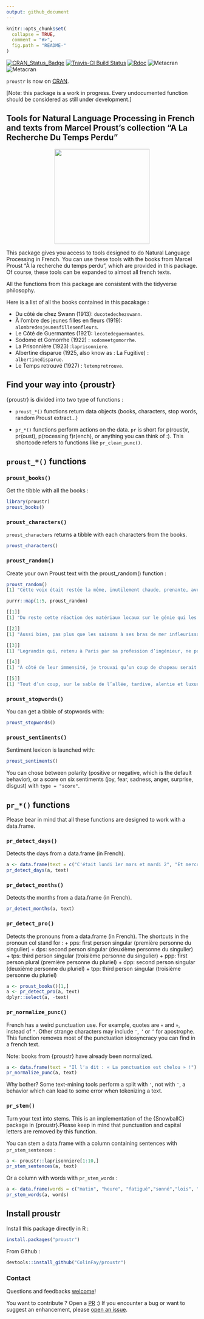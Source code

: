 ```yaml
---
output: github_document
---
```


<!-- README.md is generated from README.Rmd. Please edit that file -->

```r
knitr::opts_chunk$set(
  collapse = TRUE,
  comment = "#>",
  fig.path = "README-"
)
```

[![CRAN_Status_Badge](http://www.r-pkg.org/badges/version/proustr)](https://cran.r-project.org/package=proustr) [![Travis-CI Build Status](https://travis-ci.org/ColinFay/proustr.svg?branch=master)](https://travis-ci.org/ColinFay/proustr) [![Rdoc](http://www.rdocumentation.org/badges/version/proustr)](http://www.rdocumentation.org/packages/proustr) ![Metacran](http://www.r-pkg.org/badges/version-last-release/proustr) ![Metacran](https://cranlogs.r-pkg.org/badges/proustr) 

`proustr` is now on [CRAN](https://CRAN.R-project.org/package=proustr). 

[Note: this package is a work in progress. Every undocumented function should be considered as still under development.]

## Tools for Natural Language Processing in French and texts from Marcel Proust's collection "A La Recherche Du Temps Perdu"

<p align = "center"><img src="https://github.com/ColinFay/proustr/blob/master/proustr_hex.png?raw=true" width = "250"></p>

This package gives you access to tools designed to do Natural Language Processing in French. You can use these tools with the books from Marcel Proust "À la recherche du temps perdu", which are provided in this package. Of course, these tools can be expanded to almost all french texts. 

All the functions from this package are consistent with the tidyverse philosophy. 

Here is a list of all the books contained in this pacakage : 

+ Du côté de chez Swann (1913): `ducotedechezswann`. 
+ À l'ombre des jeunes filles en fleurs (1919): `alombredesjeunesfillesenfleurs`.
+ Le Côté de Guermantes (1921): `lecotedeguermantes`.
+ Sodome et Gomorrhe (1922) : `sodomeetgomorrhe`.
+ La Prisonnière (1923) :`laprisonniere`.
+ Albertine disparue (1925, also know as : La Fugitive) : `albertinedisparue`.
+ Le Temps retrouvé (1927) : `letempretrouve`.

## Find your way into {proustr}

{proustr} is divided into two type of functions : 

+ `proust_*()` functions return data objects (books, characters, stop words, random Proust extract...)

+ `pr_*()` functions perform actions on the data. `pr` is short for p(roust)r, pr(oust), p(rocessing f)r(ench), or anything you can think of :). This shortcode refers to functions like `pr_clean_punc()`.

## `proust_*()` functions

### `proust_books()` 

Get the tibble with all the books : 

```r
library(proustr)
proust_books()
```

### `proust_characters()`

`proust_characters` returns a tibble with each characters from the books. 

```r
proust_characters()
```

### `proust_random()` 

Create your own Proust text with the proust_random() function : 

```r
proust_random()
[1] "Cette voix était restée la même, inutilement chaude, prenante, avec un rien d’accent anglais."

purrr::map(1:5, proust_random)

[[1]]
[1] "Du reste cette réaction des matériaux locaux sur le génie qui les utilise et à qui elle donne plus de verdeur ne rend pas l’œuvre moins individuelle, et que ce soit celle d’un architecte, d’un ébéniste, ou d’un musicien, elle ne reflète pas moins minutieusement les traits les plus subtils de la personnalité de l’artiste, parce qu’il a été forcé de travailler dans la pierre meulière de Senlis ou le grès rouge de Strasbourg, qu’il a respecté les nœuds particuliers au frêne, qu’il a tenu compte dans son écriture des ressources et des limites, de la sonorité, des possibilités, de la flûte ou de l’alto."

[[2]]
[1] "Aussi bien, pas plus que les saisons à ses bras de mer infleurissables, les modernes années n’apportent de changement à la cité gothique ; je le savais, je ne pouvais l’imaginer, mais voilà ce que je voulais contempler, de ce même désir qui jadis, quand j’étais enfant, dans l’ardeur même du départ, avait brisé en moi la force de partir ; je voulais me trouver face à face avec mes imaginations vénitiennes ; voir comment cette mer divisée enserrait de ses méandres, comme les replis du fleuve Océan, une civilisation urbaine et raffinée, mais qui, isolée par leur ceinture azurée, s’était développée à part, avait eu à part ses écoles de peinture et d’architecture ; admirer ce jardin fabuleux de fruits et d’oiseaux de pierre de couleur, fleuri au milieu de la mer, qui venait le rafraîchir, frappait de son flux le fût des colonnes et, sur le puissant relief des chapiteaux, comme un regard de sombre azur qui veille dans l’ombre, posait par taches et fait remuer perpétuellement la lumière. Ne doutant pas que ce fût pour montrer qu’ils n’étaient pas intimidés par les titres, elle souhaitait d’imiter leur fierté, mais n’avait pas bien saisi par quelle forme grammaticale elle se traduisait."

[[3]]
[1] "Legrandin qui, retenu à Paris par sa profession d’ingénieur, ne pouvait, en dehors des grandes vacances, venir à sa propriété de Combray que du samedi soir au lundi matin. » Il avait bien pensé dans sa tendresse paternelle et pour émouvoir son fils à faire venir  l’instrument. Il me parla de la grande chaleur qu’il faisait ces jours-ci, mais, bien qu’il fût lettré et eût pu s’exprimer en bon français, il me dit : « Vous ne souffrez pas de cette hyperthermie ?"

[[4]]
[1] "À côté de leur immensité, je trouvai qu’un coup de chapeau serait mesquin et pourrait faire supposer à mon oncle que je ne me croyais pas tenu envers lui à plus qu’à une banale politesse. Comme ce n’était pas un lundi, nous ne savions pas si nous trouverions Mme Verdurin, car sauf ce jour-là, où elle recevait, il était imprudent d’aller la voir à l’improviste. Les mêmes noms de lieux, si troublants pour moi jadis que le simple Annuaire des Châteaux, feuilleté au chapitre du département de la Manche, me causait autant d’émotion que l’Indicateur des chemins de fer, m’étaient devenus si familiers que cet indicateur même, j’aurais pu le consulter, à la page Balbec-Douville par Doncières, avec la même heureuse tranquillité qu’un dictionnaire d’adresses. » Et elle dit à son institutrice de se dépêcher. — Mais, lui dis-je, est-ce que cela n’ennuie pas votre père ? — Pas le moins du monde. — Cependant, il avait peur que cela ne semble bizarre à cause de cet anniversaire. — Qu’est-ce que cela peut me faire ce que les autres pensent ?"

[[5]]
[1] "Tout d’un coup, sur le sable de l’allée, tardive, alentie et luxuriante comme la plus belle fleur et qui ne s’ouvrirait qu’à midi, Mme Swann apparaissait, épanouissant autour d’elle une toilette toujours différente mais que je me rappelle surtout mauve ; puis elle hissait et déployait sur un long pédoncule, au moment de sa plus complète irradiation, le pavillon de soie d’une large ombrelle de la même nuance que l’effeuillaison des pétales de sa robe. Comment ? Derrière la barrière parfumée que lui faisait la beauté choisie, il était isolé au milieu d’un salon comme au milieu d’une salle de spectacle dans une loge et, quand on venait le saluer, au travers pour ainsi dire de la beauté de sa compagne, il était excusable de répondre fort brièvement et sans s’interrompre de parler à une femme. Elle et son mari furent, d’ailleurs, ainsi que le prince d’Agrigente, invités à ce dîner, que Mme Bontemps et Cottard eurent deux manières de raconter, selon les personnes à qui ils s’adressaient. Huit jours avant les Rogations !"
```

### `proust_stopwords()`

You can get a tibble of stopwords with: 

```r
proust_stopwords()
```

### `proust_sentiments()`

Sentiment lexicon is launched with: 

```r
proust_sentiments()
```

You can chose between polarity (positive or negative, which is the default behavior), or a score on six sentiments (joy, fear, sadness, anger, surprise, disgust) with `type = "score"`.

## `pr_*()` functions

Please bear in mind that all these functions are designed to work with a data.frame.

### `pr_detect_days()`

Detects the days from a data.frame (in French).

```r
a <- data.frame(text = c("C'était lundi 1er mars et mardi 2", "Et mercredi 3", "Il est revenu jeudi."))
pr_detect_days(a, text)
```

### `pr_detect_months()`

Detects the months from a data.frame (in French).

```r
pr_detect_months(a, text)
```

### `pr_detect_pro()`

Detects the pronouns from a data.frame (in French). The shortcuts in the pronoun col stand for : 
+ pps: first person singular (première personne du singulier)
+ dps: second person singular (deuxième personne du singulier)
+ tps: third person singular (troisième personne du singulier)
+ ppp: first person plural (première personne du pluriel)
+ dpp: second person singular (deuxième personne du pluriel)
+ tpp: third person singular (troisième personne du pluriel)

```r
a <- proust_books()[1,]
a <- pr_detect_pro(a, text)
dplyr::select(a, -text)
```


### `pr_normalize_punc()`

French has a weird punctuation use. For example, quotes are `«` and `»`, instead of `"`. Other strange characters may include `՚`,`︐` or `’` for apostrophe. This function removes most of the punctuation idiosyncracy you can find in a french text. 

Note: books from {proustr} have already been normalized.

```r
a <- data.frame(text = "Il l՚a dit : « La ponctuation est chelou » !")
pr_normalize_punc(a, text)
```

Why bother? Some text-mining tools perform a split with `'`, not with `՚`, a behavior which can lead to some error when tokenizing a text.  

### `pr_stem()`

Turn your text into stems. This is an implementation of the {SnowballC} package in {proustr}.Please keep in mind that punctuation and capital letters are removed by this function.

You can stem a data.frame with a column containing sentences with `pr_stem_sentences` : 

```r
a <- proustr::laprisonniere[1:10,]
pr_stem_sentences(a, text)
```

Or a column with words with `pr_stem_words` : 

```r
a <- data.frame(words = c("matin", "heure", "fatigué","sonné","lois", "tests","fusionner"))
pr_stem_words(a, words)
```


## Install proustr

Install this package directly in R : 

```r
install.packages("proustr")
```

From Github :

```r
devtools::install_github("ColinFay/proustr")
```

### Contact

Questions and feedbacks [welcome](mailto:contact@colinfay.me)!

You want to contribute ? Open a [PR](https://github.com/ColinFay/proustr/pulls) :) If you encounter a bug or want to suggest an enhancement, please [open an issue](https://github.com/ColinFay/proustr/issues).
